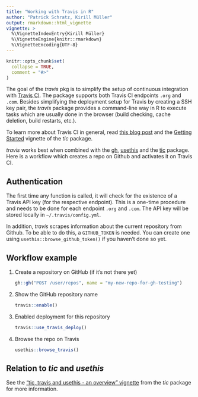 ```yaml
---
title: "Working with Travis in R"
author: "Patrick Schratz, Kirill Müller"
output: rmarkdown::html_vignette
vignette: >
  %\VignetteIndexEntry{Kirill Müller}
  %\VignetteEngine{knitr::rmarkdown}
  %\VignetteEncoding{UTF-8}
---
```


```r
knitr::opts_chunk$set(
  collapse = TRUE,
  comment = "#>"
)
```

The goal of the _travis_ pkg is to simplify the setup of continuous integration with [Travis CI](https://travis-ci.org/).
The package supports both Travis CI endpoints `.org` and `.com`.
Besides simplifying the deployment setup for Travis by creating a SSH key pair, the _travis_ package provides a command-line way in R to execute tasks which are usually done in the browser (build checking, cache deletion, build restarts, etc.).

To learn more about Travis CI in general, read [this blog post](http://mahugh.com/2016/09/02/travis-ci-for-test-automation/) and the [Getting Started](https://ropenscilabs/tic/articles/tic.html#prerequisites) vignette of the _tic_ package.


_travis_ works best when combined with the [gh](https://github.com/r-lib/gh), [usethis](https://github.com/r-lib/usethis) and the [tic](https://github.com/ropenscilabs/tic) package. 
Here is a workflow which creates a repo on Github and activates it on Travis CI.

## Authentication

The first time any function is called, it will check for the existence of a Travis API key (for the respective endpoint).
This is a one-time procedure and needs to be done for each endpoint `.org` and `.com`.
The API key will be stored locally in `~/.travis/config.yml`.

In addition, _travis_ scrapes information about the current repository from Github.
To be able to do this, a `GITHUB_TOKEN` is needed.
You can create one using `usethis::browse_github_token()` if you haven't done so yet.

## Workflow example

1. Create a repository on GitHub (if it's not there yet)

    ```r
    gh::gh("POST /user/repos", name = "my-new-repo-for-gh-testing")
    ```

1. Show the GitHub repository name

    ```r
    travis::enable()
    ```

1. Enabled deployment for this repository

   ```r
   travis::use_travis_deploy()
   ```

1. Browse the repo on Travis

    ```r
    usethis::browse_travis()
    ```

## Relation to *tic* and *usethis* 

See the ["tic, travis and usethis - an overview" vignette](https://ropenscilabs.github.io/tic/articles/tic-usethis-travis.html) from the _tic_ package for more information.
